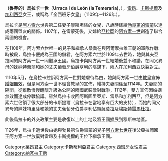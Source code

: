 {{noteTA
|T=zh-tw:烏拉卡一世
}}
{{Infobox royalty
| name        = 烏拉卡一世
| image       = UrracaRegina TumboA.jpg
| succession  = 雷昂與卡斯提爾女王
| reign       = 1109年7月1日 — 1126年3月8日
| predecessor = [[阿方索六世_(雷昂與卡斯提爾)|阿方索六世]]
| successor   = [[阿方索七世_(卡斯提爾)|阿方索七世]]
| house       = [[希梅尼斯王朝|希梅尼斯王朝]]
| father      = [[阿方索六世_(雷昂與卡斯提爾)|阿方索六世]]
| mother      = [[勃艮第的康斯坦絲|勃艮第的康斯坦絲]]
| birth_date  = 1079年4月
| birth_place = [[布爾戈斯|布哥斯]]
| death_date  = {{Death date and age|1126|3|8|1079|4|1|df=y}}
| death_place = [[萨尔达尼亚德武尔戈斯|萨尔达尼亚德武尔戈斯]]
| religion    = [[羅馬天主教|羅馬天主教]]
}}

'''（魯莽的）烏拉卡一世'''（'''Urraca I de León (la Temeraria)'''，{{bd|1079年|4月|1126年|3月8日|catIdx=U}}），[[莱昂王国|雷昂]]、[[卡斯蒂利亚王国|卡斯提爾]]及[[加利西亞王國|加利西亞]]女王，或稱為「全西班牙女皇」（1109年─1126年）。

烏拉卡是[[阿方索六世_(雷昂與卡斯提爾)|阿方索六世]]與第二任妻子康斯坦絲的女兒，八歲時嫁給[[勃艮第的雷蒙|勃艮第的雷蒙]]以達成兩國盟友的關係。1107年，在雷蒙死後，又嫁給[[阿拉贡王国|亞拉岡]]的[[阿方索一世_(亞拉岡)|阿方索一世]]創造了聯合兩國的機會。

在1108年，阿方索六世唯一的兒子和繼承人桑喬在與阿爾摩拉维王朝的軍隊作戰時被殺，烏拉卡便成為王國的儲君。在阿方索六世於1109年去世時，她與其夫亞拉岡的阿方索一世一同繼承王國。烏拉卡與阿方索一世結婚後並不和諧，在同父異母的妹妹特蕾莎和她的丈夫[[勃艮第的亨利_(葡萄牙伯爵)|葡萄牙伯爵亨利]]的陰謀下，兩人在加利西亞決裂對立。

1110年5月，在烏拉卡控訴阿方索一世對她虐待為由，她與阿方索一世由[[教宗|教皇]]宣佈[[婚姻無效|婚姻無效]]，但是阿方索一世不理會教皇的宣佈，維持夫妻關係至1114年。夫妻間的隔閡，從離散慢慢醞釀升級為公開的兩國武裝敵對戰爭，1112年，雙方宣佈因婚姻無效而達成停戰協議。雖然烏拉卡收回阿斯圖里亞斯、雷昂和加利西亞，但是阿方索六世佔領了很大部分的卡斯提爾（烏拉卡在當地享有巨大的支持），而她的同父異母的妹妹特里薩和她的丈夫葡萄牙伯爵亨利佔領[[萨莫拉_(西班牙)|薩莫拉]]及[[埃斯特雷馬杜拉|埃斯特雷馬杜拉]]。

此後烏拉卡的外交政策主要是收復以上的土地及將王國擴展到穆斯林地區。

1126年，烏拉卡逝世後由她與勃艮第伯爵雷蒙的兒子[[阿方索七世_(卡斯提爾)|阿方索七世]]在後父亞拉岡國王阿方索一世放棄對雷昂及卡斯提爾的王位下繼承王國。

{{s-start}}
{{s-hou|[[希梅尼斯王朝|希梅尼斯王朝]]|1079年|4月|1126年|3月8日}}
{{s-reg}}
{{s-bef|rows=2|before=[[阿方索六世_(雷昂與卡斯提爾)|阿方索六世]]}}
{{s-ttl|title= [[萊昂君主列表|萊昂女王]]及[[卡斯蒂利亞君主列表|卡斯蒂利亞女王]]|years=1109年–1126年}}
{{s-aft|rows=2|after=[[阿方索七世_(卡斯提爾)|阿方索七世]]}}
{{s-ttl|title={{link-en|加利西亞女王|List of Galician monarchs}}|years=1109年–1111年}}
{{s-end}}

{{雷昂君主}}
{{卡斯提亞君主}}
{{Authority control}}
{{DEFAULTSORT: Urraca 01}}

[[Category:莱昂君主|Category:莱昂君主]]
[[Category:卡斯蒂利亞君主|Category:卡斯蒂利亞君主]]
[[Category:西班牙女性君主|Category:西班牙女性君主]]
[[Category:納瓦拉王后|Category:納瓦拉王后]]